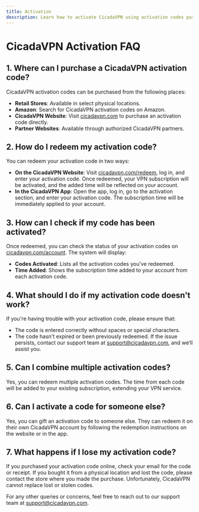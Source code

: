 ```yaml
---
title: Activation
description: Learn how to activate CicadaVPN using activation codes purchased from stores, Amazon, cicadavpn.com, and partners.
---
```


# CicadaVPN Activation FAQ

## 1. Where can I purchase a CicadaVPN activation code?
CicadaVPN activation codes can be purchased from the following places:
- **Retail Stores**: Available in select physical locations.
- **Amazon**: Search for CicadaVPN activation codes on Amazon.
- **CicadaVPN Website**: Visit [cicadavpn.com](https://www.cicadavpn.com) to purchase an activation code directly.
- **Partner Websites**: Available through authorized CicadaVPN partners.

## 2. How do I redeem my activation code?
You can redeem your activation code in two ways:
- **On the CicadaVPN Website**: Visit [cicadavpn.com/redeem](https://www.cicadavpn.com/redeem), log in, and enter your activation code. Once redeemed, your VPN subscription will be activated, and the added time will be reflected on your account.
- **In the CicadaVPN App**: Open the app, log in, go to the activation section, and enter your activation code. The subscription time will be immediately applied to your account.

## 3. How can I check if my code has been activated?
Once redeemed, you can check the status of your activation codes on [cicadavpn.com/account](https://www.cicadavpn.com/account). The system will display:
- **Codes Activated**: Lists all the activation codes you’ve redeemed.
- **Time Added**: Shows the subscription time added to your account from each activation code.

## 4. What should I do if my activation code doesn't work?
If you're having trouble with your activation code, please ensure that:
- The code is entered correctly without spaces or special characters.
- The code hasn't expired or been previously redeemed.
If the issue persists, contact our support team at [support@cicadavpn.com](mailto:support@cicadavpn.com), and we’ll assist you.

## 5. Can I combine multiple activation codes?
Yes, you can redeem multiple activation codes. The time from each code will be added to your existing subscription, extending your VPN service.

## 6. Can I activate a code for someone else?
Yes, you can gift an activation code to someone else. They can redeem it on their own CicadaVPN account by following the redemption instructions on the website or in the app.

## 7. What happens if I lose my activation code?
If you purchased your activation code online, check your email for the code or receipt. If you bought it from a physical location and lost the code, please contact the store where you made the purchase. Unfortunately, CicadaVPN cannot replace lost or stolen codes.

For any other queries or concerns, feel free to reach out to our support team at [support@cicadavpn.com](mailto:support@cicadavpn.com).
